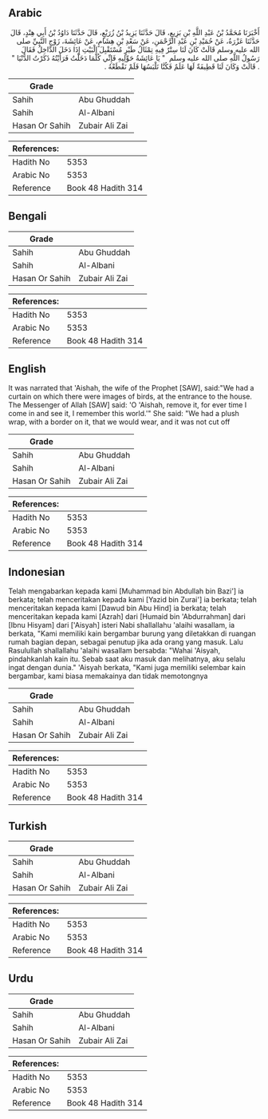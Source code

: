 ## Arabic


<div dir="rtl" lang="ar" style={{fontSize:'larger',backgroundColor:'#f8f9fa',padding:20}}>
أَخْبَرَنَا مُحَمَّدُ بْنُ عَبْدِ اللَّهِ بْنِ بَزِيعٍ، قَالَ حَدَّثَنَا يَزِيدُ بْنُ زُرَيْعٍ، قَالَ حَدَّثَنَا دَاوُدُ بْنُ أَبِي هِنْدٍ، قَالَ حَدَّثَنَا عَزْرَةُ، عَنْ حُمَيْدِ بْنِ عَبْدِ الرَّحْمَنِ، عَنْ سَعْدِ بْنِ هِشَامٍ، عَنْ عَائِشَةَ، زَوْجِ النَّبِيِّ صلى الله عليه وسلم قَالَتْ كَانَ لَنَا سِتْرٌ فِيهِ تِمْثَالُ طَيْرٍ مُسْتَقْبِلَ الْبَيْتِ إِذَا دَخَلَ الدَّاخِلُ فَقَالَ رَسُولُ اللَّهِ صلى الله عليه وسلم ‏ "‏ يَا عَائِشَةُ حَوِّلِيهِ فَإِنِّي كُلَّمَا دَخَلْتُ فَرَأَيْتُهُ ذَكَرْتُ الدُّنْيَا ‏"‏ ‏.‏ قَالَتْ وَكَانَ لَنَا قَطِيفَةٌ لَهَا عَلَمٌ فَكُنَّا نَلْبَسُهَا فَلَمْ نَقْطَعْهُ ‏.‏
</div>
<div style={{backgroundColor:'#f8f9fa',padding:20, marginBottom: 10}}><table> <thead> <tr> <th>Grade</th> <th></th> </tr> </thead> <tbody> <tr><td>Sahih</td><td>Abu Ghuddah</td></tr><tr><td>Sahih</td><td>Al-Albani</td></tr><tr><td>Hasan Or Sahih</td><td>Zubair Ali Zai</td></tr></tbody></table><table> <thead> <tr> <th>References:</th> <th></th> </tr> </thead> <tbody><tr><td>Hadith No</td><td>5353</td></tr><tr><td>Arabic No</td><td>5353</td></tr><tr><td>Reference</td><td>Book 48 Hadith 314</td></tr></tbody></table></div>

## Bengali


<div dir="ltr" lang="bn" style={{fontSize:'larger',backgroundColor:'#f8f9fa',padding:20}}>

</div>
<div style={{backgroundColor:'#f8f9fa',padding:20, marginBottom: 10}}><table> <thead> <tr> <th>Grade</th> <th></th> </tr> </thead> <tbody> <tr><td>Sahih</td><td>Abu Ghuddah</td></tr><tr><td>Sahih</td><td>Al-Albani</td></tr><tr><td>Hasan Or Sahih</td><td>Zubair Ali Zai</td></tr></tbody></table><table> <thead> <tr> <th>References:</th> <th></th> </tr> </thead> <tbody><tr><td>Hadith No</td><td>5353</td></tr><tr><td>Arabic No</td><td>5353</td></tr><tr><td>Reference</td><td>Book 48 Hadith 314</td></tr></tbody></table></div>

## English


<div dir="ltr" lang="en" style={{fontSize:'larger',backgroundColor:'#f8f9fa',padding:20}}>
It was narrated that 'Aishah, the wife of the Prophet [SAW], said:"We had a curtain on which there were images of birds, at the entrance to the house. The Messenger of Allah [SAW] said: 'O 'Aishah, remove it, for ever time I come in and see it, I remember this world.'" She said: "We had a plush wrap, with a border on it, that we would wear, and it was not cut off
</div>
<div style={{backgroundColor:'#f8f9fa',padding:20, marginBottom: 10}}><table> <thead> <tr> <th>Grade</th> <th></th> </tr> </thead> <tbody> <tr><td>Sahih</td><td>Abu Ghuddah</td></tr><tr><td>Sahih</td><td>Al-Albani</td></tr><tr><td>Hasan Or Sahih</td><td>Zubair Ali Zai</td></tr></tbody></table><table> <thead> <tr> <th>References:</th> <th></th> </tr> </thead> <tbody><tr><td>Hadith No</td><td>5353</td></tr><tr><td>Arabic No</td><td>5353</td></tr><tr><td>Reference</td><td>Book 48 Hadith 314</td></tr></tbody></table></div>

## Indonesian


<div dir="ltr" lang="id" style={{fontSize:'larger',backgroundColor:'#f8f9fa',padding:20}}>
Telah mengabarkan kepada kami [Muhammad bin Abdullah bin Bazi'] ia berkata; telah menceritakan kepada kami [Yazid bin Zurai'] ia berkata; telah menceritakan kepada kami [Dawud bin Abu Hind] ia berkata; telah menceritakan kepada kami [Azrah] dari [Humaid bin 'Abdurrahman] dari [Ibnu Hisyam] dari ['Aisyah] isteri Nabi shallallahu 'alaihi wasallam, ia berkata, "Kami memiliki kain bergambar burung yang diletakkan di ruangan rumah bagian depan, sebagai penutup jika ada orang yang masuk. Lalu Rasulullah shallallahu 'alaihi wasallam bersabda: "Wahai 'Aisyah, pindahkanlah kain itu. Sebab saat aku masuk dan melihatnya, aku selalu ingat dengan dunia." 'Aisyah berkata, "Kami juga memiliki selembar kain bergambar, kami biasa memakainya dan tidak memotongnya
</div>
<div style={{backgroundColor:'#f8f9fa',padding:20, marginBottom: 10}}><table> <thead> <tr> <th>Grade</th> <th></th> </tr> </thead> <tbody> <tr><td>Sahih</td><td>Abu Ghuddah</td></tr><tr><td>Sahih</td><td>Al-Albani</td></tr><tr><td>Hasan Or Sahih</td><td>Zubair Ali Zai</td></tr></tbody></table><table> <thead> <tr> <th>References:</th> <th></th> </tr> </thead> <tbody><tr><td>Hadith No</td><td>5353</td></tr><tr><td>Arabic No</td><td>5353</td></tr><tr><td>Reference</td><td>Book 48 Hadith 314</td></tr></tbody></table></div>

## Turkish


<div dir="ltr" lang="tr" style={{fontSize:'larger',backgroundColor:'#f8f9fa',padding:20}}>

</div>
<div style={{backgroundColor:'#f8f9fa',padding:20, marginBottom: 10}}><table> <thead> <tr> <th>Grade</th> <th></th> </tr> </thead> <tbody> <tr><td>Sahih</td><td>Abu Ghuddah</td></tr><tr><td>Sahih</td><td>Al-Albani</td></tr><tr><td>Hasan Or Sahih</td><td>Zubair Ali Zai</td></tr></tbody></table><table> <thead> <tr> <th>References:</th> <th></th> </tr> </thead> <tbody><tr><td>Hadith No</td><td>5353</td></tr><tr><td>Arabic No</td><td>5353</td></tr><tr><td>Reference</td><td>Book 48 Hadith 314</td></tr></tbody></table></div>

## Urdu


<div dir="rtl" lang="ur" style={{fontSize:'larger',backgroundColor:'#f8f9fa',padding:20}}>

</div>
<div style={{backgroundColor:'#f8f9fa',padding:20, marginBottom: 10}}><table> <thead> <tr> <th>Grade</th> <th></th> </tr> </thead> <tbody> <tr><td>Sahih</td><td>Abu Ghuddah</td></tr><tr><td>Sahih</td><td>Al-Albani</td></tr><tr><td>Hasan Or Sahih</td><td>Zubair Ali Zai</td></tr></tbody></table><table> <thead> <tr> <th>References:</th> <th></th> </tr> </thead> <tbody><tr><td>Hadith No</td><td>5353</td></tr><tr><td>Arabic No</td><td>5353</td></tr><tr><td>Reference</td><td>Book 48 Hadith 314</td></tr></tbody></table></div>